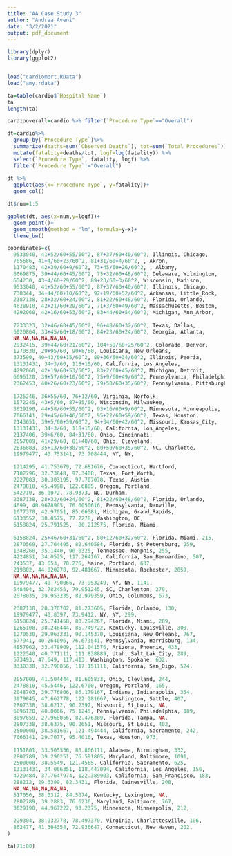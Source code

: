 ```yaml
---
title: "AA Case Study 3"
author: "Andrea Aveni"
date: "3/2/2021"
output: pdf_document
---
```


```r
library(dplyr)
library(ggplot2)


load("cardiomort.RData")
load("amy.rdata")

ta=table(cardio$`Hospital Name`)
ta
length(ta)

cardiooverall=cardio %>% filter(`Procedure Type`=="Overall")
```

```r
dt=cardio%>%
  group_by(`Procedure Type`)%>%
  summarize(deaths=sum(`Observed Deaths`), tot=sum(`Total Procedures`))%>%
  mutate(fatality=deaths/tot, logf=log(fatality)) %>%
  select(`Procedure Type`, fatality, logf) %>%
  filter(`Procedure Type`!="Overall")
  
dt %>%
  ggplot(aes(x=`Procedure Type`, y=fatality))+
  geom_col()

dt$num=1:5

ggplot(dt, aes(x=num,y=logf))+
  geom_point()+
  geom_smooth(method = "lm", formula=y~x)+
  theme_bw()
```



```r
coordinates=c(
  9533040, 41+52/60+55/60^2, 87+37/60+40/60^2, Illinois, Chicago,
  705686, 41+4/60+23/60^2, 81+31/60+4/60^2, , Akron,
  1170483, 42+39/60+9/60^2, 73+45/60+26/60^2, , Albany,
  6069875, 39+44/60+45/60^2, 75+32/60+48/60^2, Delaware, Wilmington,
  654230, 43+4/60+29/60^2, 89+23/60+3/60^2, Wisconsin, Madison,
  9533040, 41+52/60+55/60^2, 87+37/60+40/60^2, Illinois, Chicago,
  738344, 34+44/60+10/60^2, 92+19/60+52/60^2, Arkansas, Little_Rock,
  2387138, 28+32/60+24/60^2, 81+22/60+48/60^2, Florida, Orlando,
  4628910, 42+21/60+29/60^2, 71+3/60+49/60^2, Massachusetts, Boston,
  4292060, 42+16/60+53/60^2, 83+44/60+54/60^2, Michigan, Ann_Arbor,
  
  7233323, 32+46/60+45/60^2, 96+48/60+32/60^2, Texas, Dallas,
  6020864, 33+45/60+18/60^2, 84+23/60+24/60^2, Georgia, Atlanta,
  NA,NA,NA,NA,NA,NA,
  2932415, 39+44/60+21/60^2, 104+59/60+25/60^2, Colorado, Denver,
  1270530, 29+95/60, 90+8/60, Louisiana, New_Orleans,
  373590, 40+43/60+15/60^2, 89+36/60+34/60^2, Illinois, Peoria,
  13131431, 34+3/60, 118+15/60, California, Los_Angeles,
  4292060, 42+19/60+53/60^2, 83+2/60+45/60^2, Michigan, Detroit,
  6096120, 39+57/60+10/60^2, 75+9/60+49/60^2, Pennsylvania, Philadelphia,
  2362453, 40+26/60+23/60^2, 79+58/60+35/60^2, Pennsylvania, Pittsburgh,
  
  1725246, 36+55/60, 76+12/60, Virginia, Norfolk,
  1572245, 43+5/60, 87+95/60, Wisconsin, Milwaukee,
  3629190, 44+58/60+55/60^2, 93+16/60+9/60^2, Minnesota, Minneapolis,
  7066141, 29+45/60+46/60^2, 95+22/60+59/60^2, Texas, Houston,
  2143651, 39+5/60+59/60^2, 94+34/60+42/60^2, Missouri, Kansas_City,
  13131431, 34+3/60, 118+15/60, California, Los_Angeles,
  2137406, 39+6/60, 84+31/60, Ohio, Cincinnati,
  2057009, 41+29/60, 81+40/60, Ohio, Cleveland,
  2636883, 35+13/60+38/60^2, 80+50/60+35/60^2, NC, Charlotte,
  19979477, 40.753141, 73.708444, NY, NY,
  
  1214295, 41.753679, 72.681676, Connecticut, Hartford,
  7102796, 32.73648, 97.3408, Texas, Fort_Worth,
  2227083, 30.303195, 97.707078, Texas, Austin,
  2478810, 45.4998, 122.6885, Oregon, Portland,
  542710, 36.0072, 78.9373, NC, Durham,
  2387138, 28+32/60+24/60^2, 81+22/60+48/60^2, Florida, Orlando,
  4699, 40.9678905, 76.6050616, Pennsylvania, Danville,
  1077370, 42.97051, 85.66581, Michigan, Grand_Rapids,
  6133552, 38.8575, 77.2278, Washington, DC,
  6158824, 25.791525, -80.212575, Florida, Miami,
  
  6158824, 25+46/60+31/60^2, 80+12/60+32/60^2, Florida, Miami, 215,
  2870569, 27.764495, 82.640584, Florida, St_Petersburg, 259,
  1348260, 35.1440, 90.0325, Tennessee, Menphis, 255,
  4224851, 34.0525, 117.264167, California, San_Bernardino, 507,
  243537, 43.653, 70.276, Maine, Portland, 637,
  219802, 44.020278, 92.481667, Minnesota, Rochester, 2059,
  NA,NA,NA,NA,NA,NA,
  19979477, 40.790066, 73.953249, NY, NY, 1141,
  548404, 32.782455, 79.951245, SC, Charleston, 279,
  2078035, 39.953235, 82.979359, Ohio, Columbus, 673,
  
  2387138, 28.376702, 81.273605, Florida, Orlando, 130,
  19979477, 40.8397, 73.9412, NY, NY, 299,
  6158824, 25.741458, 80.294267, Florida, Miami, 289,
  1265108, 38.248444, 85.749722, Kentucky, Louisville, 300,
  1270530, 29.963231, 90.145370, Louisiana, New_Orleans, 767,
  577941, 40.264096, 76.673541, Pennsylvania, Harrisburg, 134,
  4857962, 33.478909, 112.041576, Arizona, Phoenix, 433,
  1222540, 40.771111, 111.838889, Utah, Salt_Lak_City, 289,
  573493, 47.649, 117.413, Washington, Spokane, 632,
  3338330, 32.798056, 117.151111, California, San_Digo, 524,
  
  2057009, 41.504444, 81.605833, Ohio, Clevland, 244,
  2478810, 45.5446, 122.6700, Oregon, Portland, 165,
  2048703, 39.776806, 86.179167, Indiana, Indianapolis, 354,
  3979845, 47.662778, 122.281667, Washington, Sattle, 407,
  2807338, 38.6212, 90.2392, Missouri, St_Louis, NA,
  6096120, 40.0066, 75.1245, Pennsylvania, Philadelphia, 189,
  3097859, 27.968056, 82.476389, Florida, Tampa, NA,
  2807338, 38.6375, 90.2651, Missouri, St_Louis, 402,
  2500000, 38.581667, 121.494444, California, Sacramento, 242,
  7066141, 29.7077, 95.4016, Texas, Houston, 973,
  
  1151801, 33.505556, 86.806111, Alabama, Birmingham, 332,
  2802789, 39.296251, 76.591805, Maryland, Baltimore, 1091,
  2500000, 38.5549, 121.4565, California, Sacramento, 625,
  13131431, 34.066351, 118.447094, California, Los_Angeles, 156,
  4729484, 37.7647974, 122.389903, California, San_Francisco, 183,
  288212, 29.6399, 82.3431, Florida, Gainesville, 208,
  NA,NA,NA,NA,NA,NA,
  517056, 38.0312, 84.5074, Kentucky, Lexington, NA,
  2802789, 39.2883, 76.6236, Maryland, Baltimore, 767,
  3629190, 44.967222, 93.2375, Minnesota, Minneapolis, 212,
  
  229304, 38.032778, 78.497370, Virginia, Charlottesville, 106,
  862477, 41.304354, 72.936647, Connecticut, New_Haven, 202,
)

ta[71:80]
```

